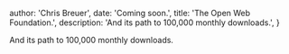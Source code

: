 
  author: 'Chris Breuer',
  date: 'Coming soon.',
  title: 'The Open Web Foundation.',
  description: 'And its path to 100,000 monthly downloads.',
}


And its path to 100,000 monthly downloads.
